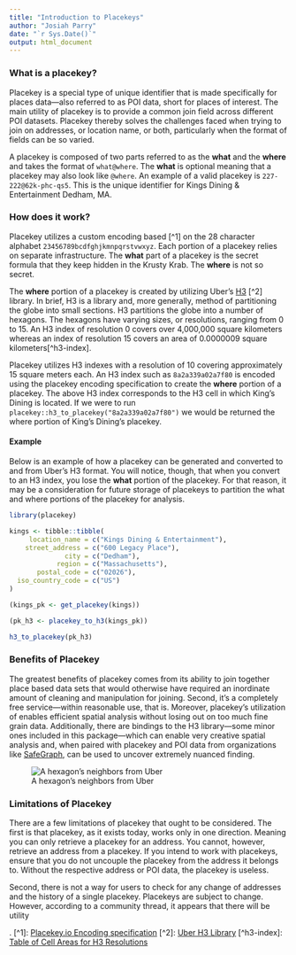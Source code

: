 ```yaml
---
title: "Introduction to Placekeys"
author: "Josiah Parry"
date: "`r Sys.Date()`"
output: html_document
---
```



### What is a placekey?

Placekey is a special type of unique identifier that is made specifically for places data---also referred to as POI data, short for places of interest. The main utility of placekey is to provide a common join field across different POI datasets. Placekey thereby solves the challenges faced when trying to join on addresses, or location name, or both, particularly when the format of fields can be so varied.

A placekey is composed of two parts referred to as the **what** and the **where** and takes the format of `what@where`. The **what** is optional meaning that a placekey may also look like `@where`. An example of a valid placekey is `227-222@62k-phc-qs5`. This is the unique identifier for Kings Dining & Entertainment Dedham, MA.

### How does it work?

Placekey utilizes a custom encoding based [^1] on the 28 character alphabet `23456789bcdfghjkmnpqrstvwxyz`. Each portion of a placekey relies on separate infrastructure. The **what** part of a placekey is the secret formula that they keep hidden in the Krusty Krab. The **where** is not so secret.


The **where** portion of a placekey is created by utilizing Uber's [H3](https://github.com/uber/h3) [^2] library. In brief, H3 is a library and, more generally, method of partitioning the globe into small sections. H3 partitions the globe into a number of hexagons. The hexagons have varying sizes, or resolutions, ranging from 0 to 15. An H3 index of resolution 0 covers over 4,000,000 square kilometers whereas an index of resolution 15 covers an area of 0.0000009	square kilometers[^h3-index].

Placekey utilizes H3 indexes with a resolution of 10 covering approximately 15 square meters each. An H3 index such as `8a2a339a02a7f80` is encoded using the placekey encoding specification to create the **where** portion of a placekey. The above H3 index corresponds to the H3 cell in which King's Dining is located. If we were to run `placekey::h3_to_placekey("8a2a339a02a7f80")` we would be returned the where portion of King's Dining's placekey.

#### Example

Below is an example of how a placekey can be generated and converted to and from Uber's H3 format. You will notice, though, that when you convert to an H3 index, you lose the **what** portion of the placekey. For that reason, it may be a consideration for future storage of placekeys to partition the what and where portions of the placekey for analysis. 

```r
library(placekey)

kings <- tibble::tibble(
     location_name = c("Kings Dining & Entertainment"),
    street_address = c("600 Legacy Place"),
              city = c("Dedham"),
            region = c("Massachusetts"),
       postal_code = c("02026"),
  iso_country_code = c("US")
)

(kings_pk <- get_placekey(kings))

(pk_h3 <- placekey_to_h3(kings_pk))

h3_to_placekey(pk_h3)

```


### Benefits of Placekey

The greatest benefits of placekey comes from its ability to join together place based  data sets that would otherwise have required an inordinate amount of cleaning and manipulation for joining. Second, it's a completely free service—within reasonable use, that is. Moreover, placekey's utilization of enables efficient spatial analysis without losing out on too much fine grain data. Additionally, there are bindings to the H3 library—some minor ones included in this package—which can enable very creative spatial analysis and, when paired with placekey and POI data from organizations like [SafeGraph](https://www.safegraph.com/), can be used to uncover extremely nuanced finding.

![A hexagon's neighbors from Uber](https://1fykyq3mdn5r21tpna3wkdyi-wpengine.netdna-ssl.com/wp-content/uploads/2018/06/image22.png)


### Limitations of Placekey 

There are a few limitations of placekey that ought to be considered. The first is that placekey, as it exists today, works only in one direction. Meaning you can only retrieve a placekey for an address. You cannot, however, retrieve an address from a placekey. If you intend to work with placekeys, ensure that you do not uncouple the placekey from the address it belongs to. Without the respective address or POI data, the placekey is useless. 

Second, there is not a way for users to check for any change of addresses and the history of a single placekey. Placekeys are subject to change. However, according to a community thread, it appears that there will be utility 




.
[^1]: [Placekey.io Encoding specification](https://uploads-ssl.webflow.com/5f08ccbb93b299154d34ef7f/5f781daba1f1a09a583a41df_Placekey%20Encoding%20Specification%20WhitePaper%20v4.pdf)
[^2]: [Uber H3 Library](https://github.com/uber/h3)
[^h3-index]: [Table of Cell Areas for H3 Resolutions](https://h3geo.org/docs/core-library/restable)

